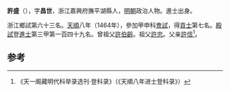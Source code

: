 '''許盛'''（{{bd|1434年||？}}），字'''昌世'''，浙江嘉興府撫平湖縣人，[[明朝|明朝]]政治人物。進士出身。

浙江鄉試第六十三名。[[天顺_(明朝)|天順]]八年（1464年），參加甲申科[[會試|會試]]，得[[貢士|貢士]]第七名。[[殿試|殿試]]登[[進士|進士]]第三甲第一百四十九名。曾祖父[[許伯齡|許伯齡]]。祖父[[許忠|許忠]]。父亲[[許信|許信]]<ref>《天一阁藏明代科举录选刊·登科录》（《天順八年进士登科录》）</ref>。

==参考==
{{reflist}}
{{明朝人物小作品}}
{{天順八年甲申科殿試金榜}}